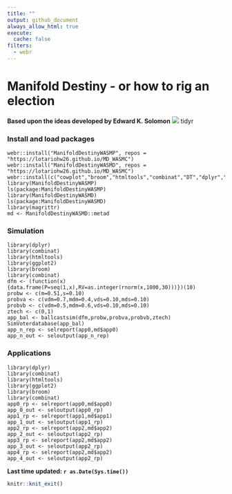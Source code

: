 ```yaml
---
title: ""
output: github_document
always_allow_html: true
execute: 
  cache: false
filters:
  - webr
---
```


# Manifold Destiny - or how to rig an election
**Based upon the ideas developed by Edward K. Solomon**
![](pngs/md.png)
tidyr

### Install and load packages
```webr-r
webr::install("ManifoldDestinyWASMP", repos = "https://lotariohw26.github.io/MD_WASMC")
webr::install("ManifoldDestinyWASMD", repos = "https://lotariohw26.github.io/MD_WASMC")
webr::install(c("cowplot","broom","htmltools","combinat","DT","dplyr","purrr","magrittr","data.table","tidyr","plotly"))
library(ManifoldDestinyWASMP)
ls(package:ManifoldDestinyWASMP)
library(ManifoldDestinyWASMD)
ls(package:ManifoldDestinyWASMD)
library(magrittr)
md <- ManifoldDestinyWASMD::metad
```

### Simulation
```webr-r
library(dplyr)
library(combinat)
library(htmltools)
library(ggplot2)
library(broom)
library(combinat)
dfm <- (function(x){data.frame(P=seq(1,x),RV=as.integer(rnorm(x,1000,30)))})(10)
probw <- c(m=0.51,s=0.10)
probva <- c(vdm=0.7,mdm=0.4,vds=0.10,mds=0.10)
probvb <- c(vdm=0.5,mdm=0.6,vds=0.10,mds=0.10)
ztech <- c(0,1)	
app_bal <- ballcastsim(dfm,probw,probva,probvb,ztech)
SimVoterdatabase(app_bal)
app_n_rep <- selreport(app0,md$app0)
app_n_out <- seloutput(app_n_rep)
```

### Applications
```webr-r
library(dplyr)
library(combinat)
library(htmltools)
library(ggplot2)
library(broom)
library(combinat)
app0_rp <- selreport(app0,md$app0)
app_0_out <- seloutput(app0_rp)
app1_rp <- selreport(app1,md$app1)
app_1_out <- seloutput(app1_rp)
app2_rp <- selreport(app2,md$app2)
app_2_out <- seloutput(app2_rp)
app3_rp <- selreport(app2,md$app2)
app_3_out <- seloutput(app2_rp)
app4_rp <- selreport(app2,md$app2)
app_4_out <- seloutput(app2_rp)
```

**Last time updated: `r as.Date(Sys.time())`**


```r
knitr::knit_exit()
```

